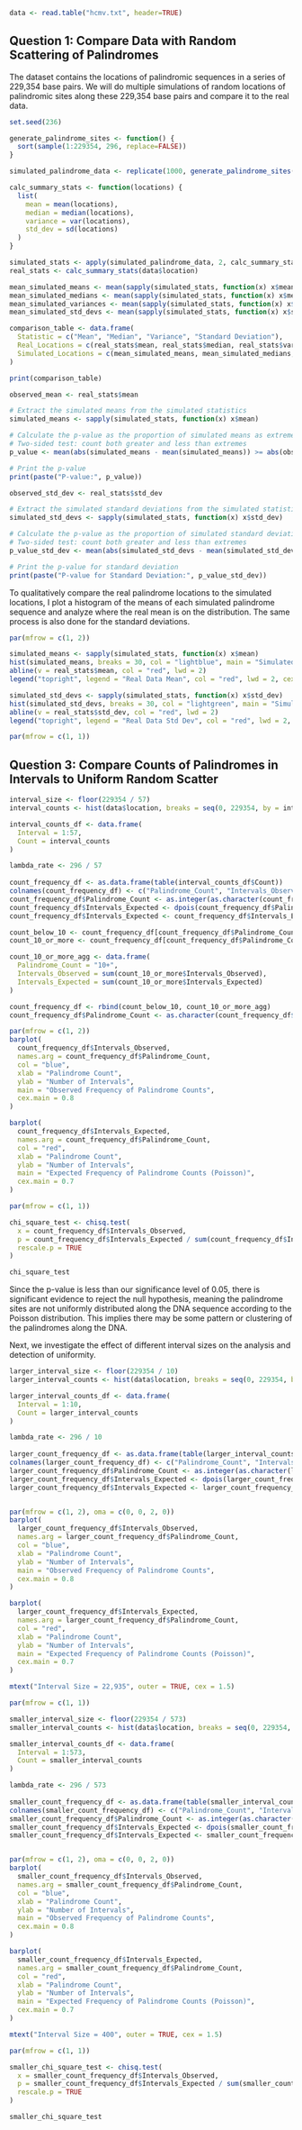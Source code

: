 ```r
data <- read.table("hcmv.txt", header=TRUE)
```

## Question 1: Compare Data with Random Scattering of Palindromes

The dataset contains the locations of palindromic sequences in a series of 229,354 base pairs. We will do multiple simulations of random locations of palindromic sites along these 229,354 base pairs and compare it to the real data.

```r
set.seed(236)

generate_palindrome_sites <- function() {
  sort(sample(1:229354, 296, replace=FALSE))
}

simulated_palindrome_data <- replicate(1000, generate_palindrome_sites())

calc_summary_stats <- function(locations) {
  list(
    mean = mean(locations),
    median = median(locations),
    variance = var(locations),
    std_dev = sd(locations)
  )
}

simulated_stats <- apply(simulated_palindrome_data, 2, calc_summary_stats)
real_stats <- calc_summary_stats(data$location)

mean_simulated_means <- mean(sapply(simulated_stats, function(x) x$mean))
mean_simulated_medians <- mean(sapply(simulated_stats, function(x) x$median))
mean_simulated_variances <- mean(sapply(simulated_stats, function(x) x$variance))
mean_simulated_std_devs <- mean(sapply(simulated_stats, function(x) x$std_dev))

comparison_table <- data.frame(
  Statistic = c("Mean", "Median", "Variance", "Standard Deviation"),
  Real_Locations = c(real_stats$mean, real_stats$median, real_stats$variance, real_stats$std_dev),
  Simulated_Locations = c(mean_simulated_means, mean_simulated_medians, mean_simulated_variances, mean_simulated_std_devs)
)

print(comparison_table)
```

```r
observed_mean <- real_stats$mean

# Extract the simulated means from the simulated statistics
simulated_means <- sapply(simulated_stats, function(x) x$mean)

# Calculate the p-value as the proportion of simulated means as extreme as the observed mean
# Two-sided test: count both greater and less than extremes
p_value <- mean(abs(simulated_means - mean(simulated_means)) >= abs(observed_mean - mean(simulated_means)))

# Print the p-value
print(paste("P-value:", p_value))
```

```r
observed_std_dev <- real_stats$std_dev

# Extract the simulated standard deviations from the simulated statistics
simulated_std_devs <- sapply(simulated_stats, function(x) x$std_dev)

# Calculate the p-value as the proportion of simulated standard deviations as extreme as the observed standard deviation
# Two-sided test: count both greater and less than extremes
p_value_std_dev <- mean(abs(simulated_std_devs - mean(simulated_std_devs)) >= abs(observed_std_dev - mean(simulated_std_devs)))

# Print the p-value for standard deviation
print(paste("P-value for Standard Deviation:", p_value_std_dev))
```

To qualitatively compare the real palindrome locations to the simulated locations, I plot a histogram of the means of each simulated palindrome sequence and analyze where the real mean is on the distribution. The same process is also done for the standard deviations.

```r
par(mfrow = c(1, 2))

simulated_means <- sapply(simulated_stats, function(x) x$mean)
hist(simulated_means, breaks = 30, col = "lightblue", main = "Simulated Mean Locations", xlab = "Mean of Palindrome Locations", cex.main = 0.8)
abline(v = real_stats$mean, col = "red", lwd = 2)
legend("topright", legend = "Real Data Mean", col = "red", lwd = 2, cex=0.5)

simulated_std_devs <- sapply(simulated_stats, function(x) x$std_dev)
hist(simulated_std_devs, breaks = 30, col = "lightgreen", main = "Simulated Standard Deviations", xlab = "Standard Deviation of Palindrome Locations", cex.main = 0.8)
abline(v = real_stats$std_dev, col = "red", lwd = 2)
legend("topright", legend = "Real Data Std Dev", col = "red", lwd = 2, cex=0.5)

par(mfrow = c(1, 1))
```

## Question 3: Compare Counts of Palindromes in Intervals to Uniform Random Scatter

```r
interval_size <- floor(229354 / 57)
interval_counts <- hist(data$location, breaks = seq(0, 229354, by = interval_size), plot = FALSE)$counts

interval_counts_df <- data.frame(
  Interval = 1:57,
  Count = interval_counts
)

lambda_rate <- 296 / 57
  
count_frequency_df <- as.data.frame(table(interval_counts_df$Count))
colnames(count_frequency_df) <- c("Palindrome_Count", "Intervals_Observed")
count_frequency_df$Palindrome_Count <- as.integer(as.character(count_frequency_df$Palindrome_Count))
count_frequency_df$Intervals_Expected <- dpois(count_frequency_df$Palindrome_Count, lambda_rate) * 57
count_frequency_df$Intervals_Expected <- count_frequency_df$Intervals_Expected * (57 / sum(count_frequency_df$Intervals_Expected))

count_below_10 <- count_frequency_df[count_frequency_df$Palindrome_Count < 10, ]
count_10_or_more <- count_frequency_df[count_frequency_df$Palindrome_Count >= 10, ]

count_10_or_more_agg <- data.frame(
  Palindrome_Count = "10+",
  Intervals_Observed = sum(count_10_or_more$Intervals_Observed),
  Intervals_Expected = sum(count_10_or_more$Intervals_Expected)
)

count_frequency_df <- rbind(count_below_10, count_10_or_more_agg)
count_frequency_df$Palindrome_Count <- as.character(count_frequency_df$Palindrome_Count)

par(mfrow = c(1, 2))
barplot(
  count_frequency_df$Intervals_Observed,
  names.arg = count_frequency_df$Palindrome_Count,
  col = "blue",
  xlab = "Palindrome Count",
  ylab = "Number of Intervals",
  main = "Observed Frequency of Palindrome Counts",
  cex.main = 0.8
)

barplot(
  count_frequency_df$Intervals_Expected,
  names.arg = count_frequency_df$Palindrome_Count,
  col = "red",
  xlab = "Palindrome Count",
  ylab = "Number of Intervals",
  main = "Expected Frequency of Palindrome Counts (Poisson)",
  cex.main = 0.7
)

par(mfrow = c(1, 1))
```

```r
chi_square_test <- chisq.test(
  x = count_frequency_df$Intervals_Observed,
  p = count_frequency_df$Intervals_Expected / sum(count_frequency_df$Intervals_Expected),
  rescale.p = TRUE
)

chi_square_test
```

Since the p-value is less than our significance level of 0.05, there is significant evidence to reject the null hypothesis, meaning the palindrome sites are not uniformly distributed along the DNA sequence according to the Poisson distribution. This implies there may be some pattern or clustering of the palindromes along the DNA.

Next, we investigate the effect of different interval sizes on the analysis and detection of uniformity.

```r
larger_interval_size <- floor(229354 / 10)
larger_interval_counts <- hist(data$location, breaks = seq(0, 229354, by = larger_interval_size), plot = FALSE)$counts

larger_interval_counts_df <- data.frame(
  Interval = 1:10,
  Count = larger_interval_counts
)

lambda_rate <- 296 / 10
  
larger_count_frequency_df <- as.data.frame(table(larger_interval_counts_df$Count))
colnames(larger_count_frequency_df) <- c("Palindrome_Count", "Intervals_Observed")
larger_count_frequency_df$Palindrome_Count <- as.integer(as.character(larger_count_frequency_df$Palindrome_Count))
larger_count_frequency_df$Intervals_Expected <- dpois(larger_count_frequency_df$Palindrome_Count, lambda_rate) * 10
larger_count_frequency_df$Intervals_Expected <- larger_count_frequency_df$Intervals_Expected * (10 / sum(larger_count_frequency_df$Intervals_Expected))


par(mfrow = c(1, 2), oma = c(0, 0, 2, 0))
barplot(
  larger_count_frequency_df$Intervals_Observed,
  names.arg = larger_count_frequency_df$Palindrome_Count,
  col = "blue",
  xlab = "Palindrome Count",
  ylab = "Number of Intervals",
  main = "Observed Frequency of Palindrome Counts",
  cex.main = 0.8
)

barplot(
  larger_count_frequency_df$Intervals_Expected,
  names.arg = larger_count_frequency_df$Palindrome_Count,
  col = "red",
  xlab = "Palindrome Count",
  ylab = "Number of Intervals",
  main = "Expected Frequency of Palindrome Counts (Poisson)",
  cex.main = 0.7
)

mtext("Interval Size = 22,935", outer = TRUE, cex = 1.5)

par(mfrow = c(1, 1))
```

```r
smaller_interval_size <- floor(229354 / 573)
smaller_interval_counts <- hist(data$location, breaks = seq(0, 229354, by = smaller_interval_size), plot = FALSE)$counts

smaller_interval_counts_df <- data.frame(
  Interval = 1:573,
  Count = smaller_interval_counts
)

lambda_rate <- 296 / 573
  
smaller_count_frequency_df <- as.data.frame(table(smaller_interval_counts_df$Count))
colnames(smaller_count_frequency_df) <- c("Palindrome_Count", "Intervals_Observed")
smaller_count_frequency_df$Palindrome_Count <- as.integer(as.character(smaller_count_frequency_df$Palindrome_Count))
smaller_count_frequency_df$Intervals_Expected <- dpois(smaller_count_frequency_df$Palindrome_Count, lambda_rate) * 573
smaller_count_frequency_df$Intervals_Expected <- smaller_count_frequency_df$Intervals_Expected * (573 / sum(smaller_count_frequency_df$Intervals_Expected))


par(mfrow = c(1, 2), oma = c(0, 0, 2, 0))
barplot(
  smaller_count_frequency_df$Intervals_Observed,
  names.arg = smaller_count_frequency_df$Palindrome_Count,
  col = "blue",
  xlab = "Palindrome Count",
  ylab = "Number of Intervals",
  main = "Observed Frequency of Palindrome Counts",
  cex.main = 0.8
)

barplot(
  smaller_count_frequency_df$Intervals_Expected,
  names.arg = smaller_count_frequency_df$Palindrome_Count,
  col = "red",
  xlab = "Palindrome Count",
  ylab = "Number of Intervals",
  main = "Expected Frequency of Palindrome Counts (Poisson)",
  cex.main = 0.7
)

mtext("Interval Size = 400", outer = TRUE, cex = 1.5)

par(mfrow = c(1, 1))
```

```r
smaller_chi_square_test <- chisq.test(
  x = smaller_count_frequency_df$Intervals_Observed,
  p = smaller_count_frequency_df$Intervals_Expected / sum(smaller_count_frequency_df$Intervals_Expected),
  rescale.p = TRUE
)

smaller_chi_square_test
```
